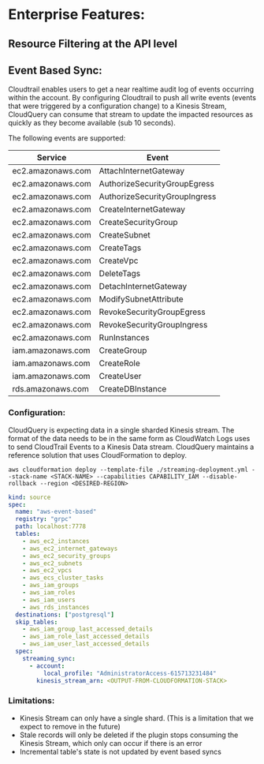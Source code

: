 
# Enterprise Features:


## Resource Filtering at the API level



## Event Based Sync:

Cloudtrail enables users to get a near realtime audit log of events occurring within the account. By configuring Cloudtrail to push all write events (events that were triggered by a configuration change) to a Kinesis Stream, CloudQuery can consume that stream to update the impacted resources as quickly as they become available (sub 10 seconds).

The following events are supported:

Service | Event 
-|-|
ec2.amazonaws.com | AttachInternetGateway
ec2.amazonaws.com | AuthorizeSecurityGroupEgress
ec2.amazonaws.com | AuthorizeSecurityGroupIngress
ec2.amazonaws.com | CreateInternetGateway
ec2.amazonaws.com | CreateSecurityGroup
ec2.amazonaws.com | CreateSubnet
ec2.amazonaws.com | CreateTags
ec2.amazonaws.com | CreateVpc
ec2.amazonaws.com | DeleteTags
ec2.amazonaws.com | DetachInternetGateway
ec2.amazonaws.com | ModifySubnetAttribute
ec2.amazonaws.com | RevokeSecurityGroupEgress
ec2.amazonaws.com | RevokeSecurityGroupIngress
ec2.amazonaws.com | RunInstances
iam.amazonaws.com | CreateGroup
iam.amazonaws.com | CreateRole
iam.amazonaws.com | CreateUser
rds.amazonaws.com | CreateDBInstance


### Configuration:

CloudQuery is expecting data in a single sharded Kinesis stream. The format of the data needs to be in the same form as CloudWatch Logs uses to send CloudTrail Events to a Kinesis Data stream. CloudQuery maintains a reference solution that uses CloudFormation to deploy.

```
aws cloudformation deploy --template-file ./streaming-deployment.yml --stack-name <STACK-NAME> --capabilities CAPABILITY_IAM --disable-rollback --region <DESIRED-REGION>
```


``` yaml
kind: source
spec:
  name: "aws-event-based"
  registry: "grpc"
  path: localhost:7778
  tables:
    - aws_ec2_instances
    - aws_ec2_internet_gateways
    - aws_ec2_security_groups
    - aws_ec2_subnets
    - aws_ec2_vpcs
    - aws_ecs_cluster_tasks
    - aws_iam_groups
    - aws_iam_roles
    - aws_iam_users
    - aws_rds_instances
  destinations: ["postgresql"]
  skip_tables:
    - aws_iam_group_last_accessed_details
    - aws_iam_role_last_accessed_details
    - aws_iam_user_last_accessed_details
  spec:
    streaming_sync:
      - account:
          local_profile: "AdministratorAccess-615713231484"
        kinesis_stream_arn: <OUTPUT-FROM-CLOUDFORMATION-STACK>
```


### Limitations:
- Kinesis Stream can only have a single shard. (This is a limitation that we expect to remove in the future)
- Stale records will only be deleted if the plugin stops consuming the Kinesis Stream, which only can occur if there is an error
- Incremental table's state is not updated by event based syncs